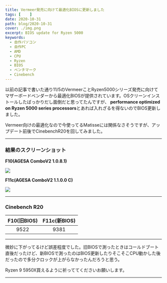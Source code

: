 ```yaml
---
title: Vermeer発売に向けて最適化BIOSに更新しました
tags: [    ]
date: 2020-10-31
path: blog/2020-10-31
cover: ./img.png
excerpt: BIOS update for Ryzen 5000
keywords:
  - 自作パソコン
  - 自作PC
  - AMD
  - CPU
  - Ryzen
  - BIOS
  - ベンチマーク
  - Cinebench
---
```


<Link to="/blog/2020-10-27">以前の記事</Link>で書いた通り11/5のVermeerことRyzen5000シリーズ発売に向けてマザーボードベンダーから最適化BIOSが提供されています。OSクリーンインストールしたばっかりだし面倒だと思ってたんですが、 <strong>performance optimized on Ryzen 5000 series processors</strong>とあれば入れざるを得ないのでBIOS更新しました。

Vermeer向けの最適化なので今使ってるMatisseには関係なさそうですが、アップデート前後でCinebenchR20を回してみました。

---
### 結果のスクリーンショット

**F10(AGESA ComboV2 1.0.8.1)**

![](./img1.jpg)

**F11c(AGESA ComboV2 1.1.0.0 C)**

![](./img2.jpg)

---

### Cinebench R20

|F10(旧BIOS)|F11c(新BIOS)|
|:---:|:---:|
|9522|9381|

---

微妙に下がってるけど誤差程度でした。旧BIOSで測ったときはコールドブート直後だったけど、新BIOSで測ったのはBIOS更新したりそこそこCPU動かした後だったので多分クロックが上がらなかったんだろうと思う。

Ryzen 9 5950X買えるように祈っててくださいお願いします。

---